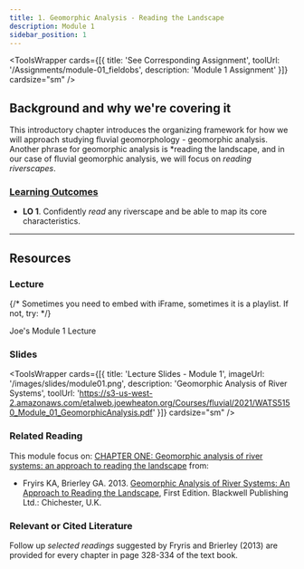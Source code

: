 ```yaml
---
title: 1. Geomorphic Analysis - Reading the Landscape
description: Module 1
sidebar_position: 1
---
```


<ToolsWrapper
  cards={[{
    title: 'See Corresponding Assignment',
    toolUrl: '/Assignments/module-01_fieldobs',
    description: 'Module 1 Assignment'
  }]}
  cardsize="sm"
/>


## Background and why we're covering it

This introductory chapter introduces the organizing framework for how we will approach studying fluvial geomorphology - geomorphic analysis. Another phrase for geomorphic analysis is *reading the landscape, and in our case of fluvial geomorphic analysis, we will focus on *reading riverscapes*. 

### [Learning Outcomes](/syllabus/#course-objectives)

- **LO 1**. Confidently *read* any riverscape and be able to map its core characteristics.


------

## Resources

### Lecture

{/* Sometimes you need to embed with iFrame, sometimes it is a playlist. If not, try:
<Youtube id="A0gm-b6xsog?si=yGpQW8Xb9Gi31MfI" caption="Joe's Module 1 Lecture"/> 
*/}

<YouTubeEmbed videoId="A0gm-b6xsog" />

Joe's Module 1 Lecture
### Slides

<ToolsWrapper
  cards={[{
    title: 'Lecture Slides - Module 1',
    imageUrl: '/images/slides/module01.png',
    description: 'Geomorphic Analysis of River Systems',
    toolUrl: 'https://s3-us-west-2.amazonaws.com/etalweb.joewheaton.org/Courses/fluvial/2021/WATS5150_Module_01_GeomorphicAnalysis.pdf'
  }]}
  cardsize="sm"
/>


      
### Related Reading


This module focus on: [CHAPTER ONE: Geomorphic analysis of river systems: an approach to reading the landscape](https://ebookcentral-proquest-com.dist.lib.usu.edu/lib/usu/reader.action?docID=1032536&ppg=17) from:
- Fryirs KA, Brierley GA. 2013. [Geomorphic Analysis of River Systems: An Approach to Reading the Landscape](https://www.wiley.com/en-au/Geomorphic+Analysis+of+River+Systems%3A+An+Approach+to+Reading+the+Landscape-p-9781405192743), First Edition.  Blackwell Publishing Ltd.: Chichester, U.K.

### Relevant or Cited Literature
Follow up *selected readings* suggested by Fryris and Brierley (2013) are provided for every chapter in page 328-334 of the text book. 



